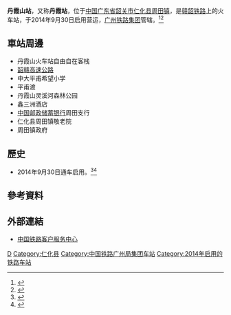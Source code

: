 {{Expand|time=2016-05-02T12:48:26+00:00}}
{{Infobox China railway station
|车站名称 = 丹霞山站
|图片 = 
|图片介绍 = 
|其他名称 = 
|车站拼音 = Danxiashan Zhan
|英文名称 = Danxiashan Railway Station<ref>{{Cite web |url=http://news.sina.com.cn/o/2012-09-18/080725196193.shtml |title=铁道部:火车站名含"东西南北"统一改用拼音 |accessdate=2016-07-18 |archive-date=2017-07-30 |archive-url=https://web.archive.org/web/20170730073100/http://news.sina.com.cn/o/2012-09-18/080725196193.shtml |dead-url=no }}</ref><ref>{{cite journal |author=铁道部运输局|journal=铁路客货运输专刊|year=2012|issue=4|title=关于明确铁路车站站名英文译法的通知 运营运调电[2012]1911号|pages=6}}</ref>
|车站代码 = 35257<ref>{{cite web|url=http://hyfw.12306.cn/hyinfo/action/FwcszsAction_index?type=1|title=营业站服务信息查询|publisher=[[中国铁路客户服务中心|中国铁路客户服务中心]]|accessdate=2017-01-01|archive-date=2016-11-06|archive-url=https://web.archive.org/web/20161106075157/http://hyfw.12306.cn/hyinfo/action/FwcszsAction_index?type=1|dead-url=no}}</ref>
|电报码 = IRQ
|拼音码 = DXS
|车站类型 = 客运站
|技术性质 = 
|业务性质 = 
|始建时间 = 
|开通运营 = 2014年9月30日
|车站位置 = [[广东省|广东省]][[韶关市|韶关市]][[仁化县|仁化县]][[周田镇_(仁化县)|周田镇]]
|归属 = [[广州铁路集团|广州铁路集团]][[广州车务段|广州车务段]]
|线路 = [[赣韶铁路|赣韶铁路]]
|使用状态 = 使用中
|股道数目 = 
|正线 = 
|到发线 = 
|其它线 = 
|月台数目 = 
|侧式站台 = 
|岛式站台 = 
|站台面 = 
|网站 = 
|站线配置图 = 
}}
'''丹霞山站'''，又称'''丹霞站'''，位于[[中国|中国]][[广东省|广东省]][[韶关市|韶关市]][[仁化县|仁化县]][[周田镇_(仁化县)|周田镇]]，是[[赣韶铁路|赣韶铁路]]上的火车站，于2014年9月30日启用营运，[[广州铁路集团|广州铁路集团]]管辖。<ref>{{Cite web |url=http://sg.southcn.com/s/2014-08/13/content_106455921.htm |title=赣韶铁路丹霞山火车站本月中下旬投入使用 |accessdate=2016-05-02 |archive-date=2018-12-18 |archive-url=https://web.archive.org/web/20181218193255/http://sg.southcn.com/s/2014-08/13/content_106455921.htm |dead-url=no }}</ref><ref>{{Cite web |url=http://sg.southcn.com/s/2014-08/07/content_106111975.htm |title=赣韶铁路丹霞山火车站8月底投入使用客流现新高 |accessdate=2016-05-02 |archive-date=2018-12-18 |archive-url=https://web.archive.org/web/20181218145637/http://sg.southcn.com/s/2014-08/07/content_106111975.htm |dead-url=no }}</ref>

==車站周邊==
* 丹霞山火车站自由自在客栈
* [[韶赣高速公路|韶赣高速公路]]
* 中大平甫希望小学
* 平甫渡
* 丹霞山灵溪河森林公园
* 鑫三洲酒店
* [[中国邮政储蓄银行|中国邮政储蓄银行]]周田支行
* 仁化县周田镇敬老院
* 周田镇政府

==歷史==
* 2014年9月30日通车启用。<ref>{{Cite web |url=http://news.163.com/14/1003/08/A7KAFDHB00014AED.html |title=赣韶铁路开通 游客乘火车到丹霞山 |access-date=2016-05-02 |archive-url=https://web.archive.org/web/20190221062307/http://news.163.com/14/1003/08/A7KAFDHB00014AED.html |archive-date=2019-02-21 |dead-url=yes }}</ref><ref>{{Cite web |url=http://gd.qq.com/a/20141001/007306.htm |title=赣韶铁路昨开通运营 广州可坐火车直达丹霞山 |accessdate=2016-05-02 |archive-date=2014-10-04 |archive-url=https://web.archive.org/web/20141004180035/http://gd.qq.com/a/20141001/007306.htm |dead-url=no }}</ref>
==參考資料==
{{reflist}}
==外部連結==
* [http://www.12306.cn/mormhweb/ 中国铁路客户服务中心]{{Wayback|url=http://www.12306.cn/mormhweb/ |date=20180205163941 }}
{{China-rail-stub}}
{{赣韶铁路}}
[[Category:韶关市铁路车站|D]]
[[Category:仁化县|Category:仁化县]]
[[Category:中国铁路广州局集团车站|Category:中国铁路广州局集团车站]]
[[Category:2014年启用的铁路车站|Category:2014年启用的铁路车站]]
